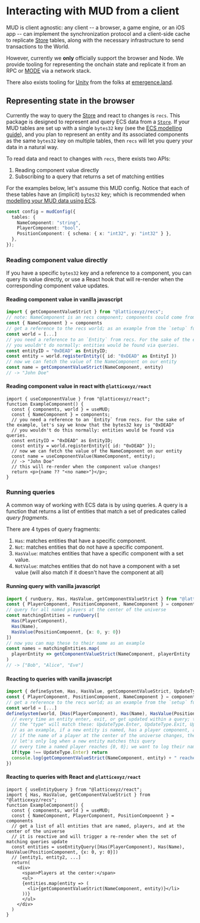 # Interacting with MUD from a client

MUD is client agnostic: any client -- a browser, a game engine, or an iOS app -- can implement the synchronization protocol and a client-side cache to replicate [Store](/store) tables, along with the necessary infrastructure to send transactions to the World.

However, currently we **only** officially support the browser and Node. We provide tooling for representing the onchain state and replicate it from an RPC or [MODE](/mode) via a network stack.

There also exists tooling for [Unity](https://github.com/emergenceland/unimud) from the folks at [emergence.land](https://emergence.land).

## Representing state in the browser

Currently the way to query the [Store](/Store) and react to changes is `recs`.
This package is designed to represent and query ECS data from a [`Store`](/Store).
If your MUD tables are set up with a single `bytes32` key (see the [ECS modelling guide](/ecs)), and you plan to represent an entity and its associated components as the same `bytes32` key on multiple tables, then `recs` will let you query your data in a natural way.

To read data and react to changes with `recs`, there exists two APIs:

1. Reading component value directly
2. Subscribing to a query that returns a set of matching entities

For the examples below, let's assume this MUD config. Notice that each of these tables have an (implicit) `bytes32` key; which is recommended when [modelling your MUD data using ECS](/ecs).

```typescript
const config = mudConfig({
  tables: {
    NameComponent: "string",
    PlayerComponent: "bool",
    PositionComponent: { schema: { x: "int32", y: "int32" } },
  },
});
```

### Reading component value directly

If you have a specific `bytes32` key and a reference to a component, you can query its value directly, or use a React hook that will re-render when the corresponding component value updates.

#### Reading component value in vanilla javascript

```typescript
import { getComponentValueStrict } from "@latticexyz/recs";
// note: NameComponent is an recs component; components could come from the `setup` function of MUD.
const { NameComponent } = components
// get a reference to the recs world; as an example from the `setup` function of MUD.
const world = [...]
// you need a reference to an `Entity` from recs. For the sake of the example, let's say we know that the bytes32 key is "0xDEAD"
// you wouldn't do normally: entities would be found via queries.
const entityID = "0xDEAD" as EntityID;
const entity = world.registerEntity({ id: "0xDEAD" as EntityI })
// now we can fetch the value of the NameComponent on our entity
const name = getComponentValueStrict(NameComponent, entity)
// -> "John Doe"
```

#### Reading component value in react with `@latticexyz/react`

```tsx
import { useComponentValue } from "@latticexyz/react";
function ExampleComponent() {
  const { components, world } = useMUD;
  const { NameComponent } = components;
  // you need a reference to an `Entity` from recs. For the sake of the example, let's say we know that the bytes32 key is "0xDEAD"
  // you wouldn't do this normally: entities would be found via queries.
  const entityID = "0xDEAD" as EntityID;
  const entity = world.registerEntity({ id: "0xDEAD" });
  // now we can fetch the value of the NameComponent on our entity
  const name = useComponentValue(NameComponent, entity);
  // -> "John Doe"
  // this will re-render when the component value changes!
  return <p>{name ?? "<no name>"}</p>;
}
```

### Running queries

A common way of working with ECS data is by using queries.
A query is a function that returns a list of entities that match a set of predicates called _query fragments_.

There are 4 types of query fragments:

1. `Has`: matches entities that have a specific component.
2. `Not`: matches entities that do not have a specific component.
3. `HasValue`: matches entities that have a specific component with a set value.
4. `NotValue`: matches entities that do not have a component with a set value (will also match if it doesn't have the component at all)

#### Running query with vanilla javascript

```typescript
import { runQuery, Has, HasValue, getComponentValueStrict } from "@latticexyz/recs";
const { PlayerComponent, PositionComponent, NameComponent } = components
// query for all named players at the center of the universe
const matchingEntities = runQuery([
  Has(PlayerComponent),
  Has(Name),
  HasValue(PositionCompoennt, {x: 0, y: 0})
])
// now you can map these to their name as an example
const names = matchingEntities.map(
  playerEntity => getComponentValueStrict(NameComponent, playerEntity
)
// -> ["Bob", "Alice", "Eve"]
```

#### Reacting to queries with vanilla javascript

```typescript
import { defineSystem, Has, HasValue, getComponentValueStrict, UpdateType } from "@latticexyz/recs";
const { PlayerComponent, PositionComponent, NameComponent } = components
// get a reference to the recs world; as an example from the `setup` function of MUD.
const world = [...]
defineSystem(world, [Has(PlayerComponent), Has(Name), HasValue(PositionComponent, {x: 0, y: 0}], ({entity, component, value, type}) => {
  // every time an entity enter, exit, or get updated within a query; this callback with fire
  // the "type" will match these: UpdateType.Enter, UpdateType.Exit, UpdateType.Update
  // as an example, if a new entity is named, has a player component, and is at the center of the universe; the callback fires
  // if the name of a player at the center of the universe changes, the callback will also fire for that entity
  // let's only log when a new entity matches this query
  // every time a named player reaches {0, 0}; we want to log their name
  if(type !== UpdateType.Enter) return
  console.log(getComponentValueStrict(NameComponent, entity) + " reached the center!")
})
```

#### Reacting to queries with React and `@latticexyz/react`

```tsx
import { useEntityQuery } from "@latticexyz/react";
import { Has, HasValue, getComponentValueStrict } from "@latticexyz/recs";
function ExampleComponent() {
  const { components, world } = useMUD;
  const { NameComponent, PlayerComponent, PositionCompoennt } = components
  // get a list of all entities that are named, players, and at the center of the universe
  // it is reactive and will trigger a re-render when the set of matching queries update
  const entities = useEntityQuery([Has(PlayerComponent), Has(Name), HasValue(PositionComponent, {x: 0, y: 0}])
  // [entity1, entity2, ...]
  return(
    <div>
      <span>Players at the center:</span>
      <ul>
      {entities.map(entity => (
        <li>{getComponentValueStrict(NameComponent, entity)}</li>
      ))}
      </ul>
    </div>
  )
}
```
